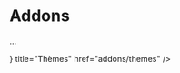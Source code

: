 
# Addons

...

<div className="nx-mt-12">
  <Cards num={3}>
    <Card
      icon={<GalleryVerticalEnd />}
      title="Thèmes"
      href="addons/themes"
    />
  </Cards>
</div>